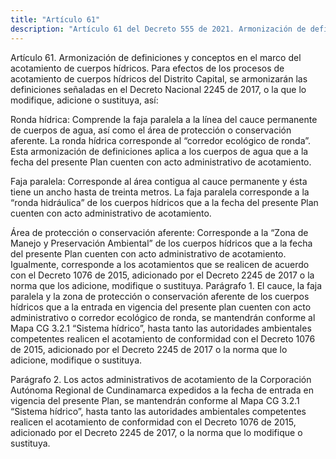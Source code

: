 ```yaml
---
title: "Artículo 61"
description: "Artículo 61 del Decreto 555 de 2021. Armonización de definiciones y conceptos en el marco del acotamiento de cuerpos hídricos."
---
```


Artículo 61. Armonización de definiciones y conceptos en el marco del acotamiento de cuerpos hídricos. Para efectos de los procesos de acotamiento de cuerpos hídricos del Distrito Capital, se armonizarán las definiciones señaladas en el Decreto Nacional 2245 de 2017, o la que lo modifique, adicione o sustituya, así:
 
Ronda hídrica: Comprende la faja paralela a la línea del cauce permanente de cuerpos de agua, así como el área de protección o conservación aferente. La ronda hídrica corresponde al “corredor ecológico de ronda”. Esta armonización de definiciones aplica a los cuerpos de agua que a la fecha del presente Plan cuenten con acto administrativo de acotamiento.
 
Faja paralela: Corresponde al área contigua al cauce permanente y ésta tiene un ancho hasta de treinta metros. La faja paralela corresponde a la “ronda hidráulica” de los cuerpos hídricos que a la fecha del presente Plan cuenten con acto administrativo de acotamiento.
 
Área de protección o conservación aferente: Corresponde a la “Zona de Manejo y Preservación Ambiental” de los cuerpos hídricos que a la fecha del presente Plan cuenten con acto administrativo de acotamiento. Igualmente, corresponde a los acotamientos que se realicen de acuerdo con el Decreto 1076 de 2015, adicionado por el Decreto 2245 de 2017 o la norma que los adicione, modifique o sustituya.
Parágrafo 1. El cauce, la faja paralela y la zona de protección o conservación aferente de los cuerpos hídricos que a la entrada en vigencia del presente plan cuenten con acto administrativo o corredor ecológico de ronda, se mantendrán conforme al Mapa CG 3.2.1 “Sistema hídrico”, hasta tanto las autoridades ambientales competentes realicen el acotamiento de conformidad con el Decreto 1076 de 2015, adicionado por el Decreto 2245 de 2017 o la norma que lo adicione, modifique o sustituya.
 
Parágrafo 2. Los actos administrativos de acotamiento de la Corporación Autónoma Regional de Cundinamarca expedidos a la fecha de entrada en vigencia del presente Plan, se mantendrán conforme al Mapa CG 3.2.1 “Sistema hídrico”, hasta tanto las autoridades ambientales competentes realicen el acotamiento de conformidad con el Decreto 1076 de 2015, adicionado por el Decreto 2245 de 2017, o la norma que lo modifique o sustituya.
